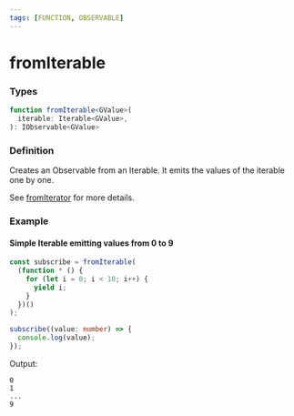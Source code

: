 ```yaml
---
tags: [FUNCTION, OBSERVABLE]
---
```


# fromIterable

### Types

```ts
function fromIterable<GValue>(
  iterable: Iterable<GValue>,
): IObservable<GValue>
```

### Definition

Creates an Observable from an Iterable. It emits the values of the iterable one by one.

See [fromIterator](/docs/reference/from-iterator/) for more details.

### Example

#### Simple Iterable emitting values from 0 to 9

```ts
const subscribe = fromIterable(
  (function * () {
    for (let i = 0; i < 10; i++) {
      yield i;
    }
  })()
);

subscribe((value: number) => {
  console.log(value);
});
```

Output:

```text
0
1
...
9
```




